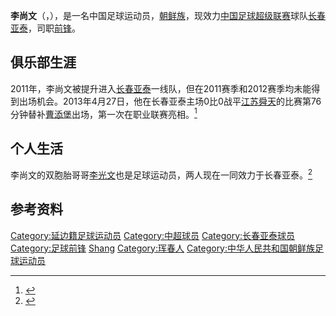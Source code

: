 {{Infobox football biography
| playername= 李尚文<br>리상문
| image =
| fullname = 李尚文
| dateofbirth = {{Birth date and age|1991|6|20}}
| cityofbirth = [[吉林省|吉林省]][[延边朝鲜族自治州|延边朝鲜族自治州]][[珲春市|珲春市]]
| countryofbirth = [[中国|中国]]
| currentclub = [[长春亚泰足球俱乐部|长春亚泰]]
| clubnumber = 22
| height = {{height|m=1.77}}
| position = [[前锋_(足球)|前锋]]
| youthyears1 = 
| youthclubs1 = [[长春亚泰足球俱乐部|长春亚泰]]
| years1 = 2011-
| clubs1 = [[长春亚泰足球俱乐部|长春亚泰]]
| caps1 =  1
| goals1 = 0
| nationalyears1 = 
| nationalteam1 = 
| nationalcaps1 = 
| nationalgoals1 = 
| pcupdate = 2013年11月4日
| ntupdate = 
}}
'''李尚文'''（{{lang|ko|리상문}}，{{bd|1991年|6月20日|||Li, Shang}}），是一名中国足球运动员，[[朝鲜族|朝鲜族]]，现效力[[中国足球超级联赛|中国足球超级联赛]]球队[[长春亚泰足球俱乐部|长春亚泰]]，司职[[前锋_(足球)|前锋]]。

==俱乐部生涯==
2011年，李尚文被提升进入[[长春亚泰足球俱乐部|长春亚泰]]一线队，但在2011赛季和2012赛季均未能得到出场机会。2013年4月27日，他在长春亚泰主场0比0战平[[江苏舜天足球俱乐部|江苏舜天]]的比赛第76分钟替补[[曹添堡|曹添堡]]出场，第一次在职业联赛亮相。<ref>{{Cite web |url=http://sports.163.com/13/0427/16/8TFTVQAR00051C89.html |title=中超-邓小飞神勇 亚泰0-0闷平送舜天双线6场不胜 |access-date=2013-08-06 |archive-date=2020-08-02 |archive-url=https://web.archive.org/web/20200802050628/http://sports.163.com/13/0427/16/8TFTVQAR00051C89.html |dead-url=no }}</ref> 

==个人生活==
李尚文的双胞胎哥哥[[李光文_(足球运动员)|李光文]]也是足球运动员，两人现在一同效力于长春亚泰。<ref>{{Cite web |url=http://ccwb.1news.cc/html/2011-03/29/content_139550.htm |title=亚泰新赛季中超名单出炉 |access-date=2013-08-06 |archive-date=2016-03-03 |archive-url=https://web.archive.org/web/20160303225439/http://ccwb.1news.cc/html/2011-03/29/content_139550.htm |dead-url=no }}</ref>

==参考资料==
{{reflist}}

{{2011年中超分类名单长春}}
{{2012年中超分类名单长春}}
{{2013年中超分类名单长春}}
{{2014年中超分类名单长春}}
{{2014年中乙分类名单丽江嘉云昊}}
{{2015年中超分类名单长春}}
{{2016年中超分类名单长春}}
{{2017年中超分类名单长春}}
{{2018年中超分类名单长春}}
{{2018年中乙分类名单四川九牛}}

{{DEFAULTSORT:Li, Shang}}
[[Category:延边籍足球运动员|Category:延边籍足球运动员]]
[[Category:中超球员|Category:中超球员]]
[[Category:长春亚泰球员|Category:长春亚泰球员]]
[[Category:足球前锋|Category:足球前锋]]
[[Category:李姓|Shang]]
[[Category:珲春人|Category:珲春人]]
[[Category:中华人民共和国朝鲜族足球运动员|Category:中华人民共和国朝鲜族足球运动员]]